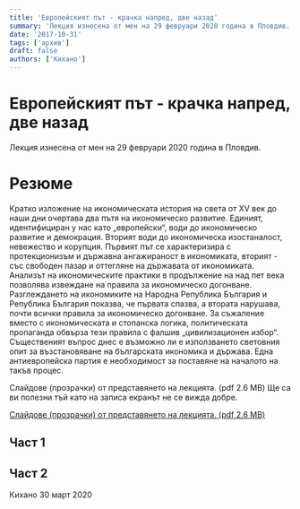 ```yaml
---
title: 'Европейският път - крачка напред, две назад'
summary: 'Лекция изнесена от мен на 29 февруари 2020 година в Пловдив. Резюме Кратко изложение на икономическата история на света от XV век до наши дни...'
date: '2017-10-31'
tags: ['архив']
draft: false
authors: ['Кихано']
---
```


# Европейският път - крачка напред, две назад

Лекция изнесена от мен на 29 февруари 2020 година в Пловдив.

# Резюме

Кратко изложение на икономическата история на света от XV век до наши дни очертава два пътя на икономическо развитие. Единият, идентифициран у нас като „европейски“, води до икономическо развитие и демокрация. Вторият води до икономическа изостаналост, невежество и корупция. Първият път се характеризира с протекционизъм и държавна ангажираност в икономиката, вторият - със свободен пазар и оттегляне на държавата от икономиката. Анализът на икономическите практики в продължение на над пет века позволява извеждане на правила за икономическо догонване. Разглеждането на икономиките на Народна Република България и Република България показва, че първата спазва, а втората нарушава, почти всички правила за икономическо догонване. За съжаление вместо с икономическата и стопанска логика, политическата пропаганда обвърза тези правила с фалшив „цивилизационен избор“. Същественият въпрос днес е възможно ли е използването световния опит за възстановяване на българската икономика и държава. Една антиевропейска партия е необходимост за поставяне на началото на такъв процес.

Слайдове (прозрачки) от представянето на лекцията. (pdf 2.6 MB) Ще са ви полезни тъй като на записа екранът не се вижда добре.

[Слайдове (прозрачки) от представянето на лекцията. (pdf 2.6 MB)](Plovdiw290220.pdf)

## Част 1

## Част 2

Кихано
30 март 2020
